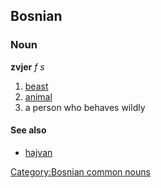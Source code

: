 ==Bosnian==
===Noun===
'''zvjer''' ''f s''
#[[beast]]
#[[animal]]
#a person who behaves wildly
====See also====
*[[hajvan]]
[[Category:Bosnian common nouns]]